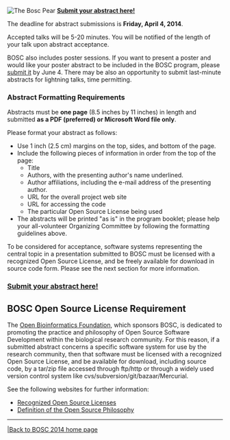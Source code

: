 [[Image:Pear.png|left|The Bosc Pear]]
'''[http://events.open-bio.org/BOSC2014/openconf.php Submit your abstract here!]'''

The deadline for abstract submissions is '''Friday,  April 4, 2014'''. 

Accepted talks will be 5-20 minutes. You will be notified of the length of your talk upon abstract acceptance.

BOSC also includes poster sessions. If you want to present a poster and would like your poster abstract to be included in the BOSC program, please [http://events.open-bio.org/BOSC2014/openconf.php submit it] by June 4. There may be also an opportunity to submit last-minute abstracts for lightning talks, time permitting.

=== Abstract Formatting Requirements ===
Abstracts must be '''one page''' (8.5 inches by 11 inches) in length and submitted '''as a PDF (preferred) or Microsoft Word file only'''.

Please format your abstract as follows:
* Use 1 inch (2.5 cm) margins on the top, sides, and bottom of the page.
* Include the following pieces of information in order from the top of the page:
** Title
** Authors, with the presenting author's name underlined.
** Author affiliations, including the e-mail address of the presenting author.
** URL for the overall project web site
** URL for accessing the code
** The particular Open Source License being used
* The abstracts will be printed "as is" in the program booklet; please help your all-volunteer Organizing Committee by following the formatting guidelines above.

To be considered for acceptance, software systems representing the central topic in a presentation submitted to BOSC must be licensed with a recognized Open Source License, and be freely available for download in source code form. Please see the next section for more information.

=== '''[http://events.open-bio.org/BOSC2014/openconf.php Submit your abstract here!]''' ===

== BOSC Open Source License Requirement ==

The [[OBF|Open Bioinformatics Foundation]], which sponsors BOSC, is dedicated to promoting the practice and philosophy of Open Source Software Development within the biological research community. For this reason, if a submitted abstract concerns a specific software system for use by the research community, then that software must be licensed with a recognized Open Source License, and be available for download, including source code, by a tar/zip file accessed through ftp/http or through a widely used version control system like cvs/subversion/git/bazaar/Mercurial.

See the following websites for further information:
* [http://www.opensource.org/licenses/ Recognized Open Source Licenses]
* [http://www.opensource.org/docs/definition.php Definition of the Open Source Philosophy]


----
[[BOSC_2014||Back to BOSC 2014 home page]]